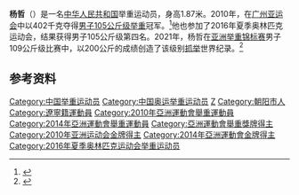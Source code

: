 {{For|臺灣歌手|楊哲 (歌手)}}
{{Infobox sportsperson
| image= Weightlifting at the 2016 Summer Olympics - Men's +105 kg -14.jpg
| birth_date= {{bda|1991|7|14}}
| birth_place = {{CHN}}[[遼寧省|遼寧省]][[朝陽市|朝陽市]]
| height={{height|m=1.87}}
| weight={{Unit weight|kg|105}}
| country= {{CHN}}
| sport =[[举重|举重]]
| event=105 公斤级
| medaltemplates =
{{MedalSport | 男子[[举重|举重]]}}
{{MedalCountry | {{CHN}}}}
{{MedalCompetition|[[世界舉重錦標賽|世界舉重錦標賽]]}}
{{MedalSilver|[[2018年世界舉重錦標賽|2018年 阿什哈巴德]]|109公斤级}}
{{MedalBronze|[[2019年世界舉重錦標賽|2019年 芭達雅]]|109公斤级}}
{{MedalCompetition|[[亞洲運動會|亞洲運動會]]}}
{{MedalGold|[[2010年亚洲运动会|2010年 广州]]|[[2010年亚洲运动会举重比赛_-_男子105公斤级|105公斤级]]}}
{{MedalGold|[[2014年亚洲运动会|2014年 仁川]]|[[2014年亞洲運動會舉重比賽|105公斤级]]}}
}}
'''杨哲'''（{{bd|1991年|7月14日||}}）是一名[[中华人民共和国|中华人民共和国]]举重运动员，身高1.87米。2010年，在[[广州亚运会|广州亚运会]]中以402千克夺得[[2010年亚洲运动会举重比赛_-_男子105公斤级|男子105公斤级举重]]冠军。<ref>{{cite web |url=http://www.gz2010.cn/info/CHN_CHN/ZB/ZBB101A_WL@@@@@@@@@@@@@@@CHN_number=201448.html |language=zh-hans |title=杨哲 - 简历 |publisher=2010年广州亚运会官方网站 |accessdate=2011-12-09 |archive-date=2018-10-03 |archive-url=https://web.archive.org/web/20181003081418/http://www.gz2010.cn/info/CHN_CHN/ZB/ZBB101A_WL@@@@@@@@@@@@@@@CHN_number=201448.html |dead-url=no }}</ref>他也参加了2016年夏季奥林匹克运动会，结果获得男子105公斤级第四名。2021年，杨哲在[[亚洲举重锦标赛|亚洲举重锦标赛]]男子109公斤级比赛中，以200公斤的成绩创造了该级别[[抓舉|抓举]]世界纪录。<ref>{{Cite web|title=杨哲书写新篇章 中国男举首登重量级世界纪录榜|url=https://sports.sina.com.cn/others/weightlift/2021-04-25/doc-ikmyaawc1732349.shtml|access-date=2021-07-29|date=2021-04-25|last=王全立|work=sports.sina.com.cn|archive-date=2021-07-29|archive-url=https://web.archive.org/web/20210729101338/https://sports.sina.com.cn/others/weightlift/2021-04-25/doc-ikmyaawc1732349.shtml|dead-url=no}}</ref>

==参考资料==
<references />
{{2016 China Olympic Weightlifting Team}}
{{DEFAULTSORT:Yang, Zhe}}
[[Category:中国举重运动员|Category:中国举重运动员]]
[[Category:中国奥运举重运动员|Category:中国奥运举重运动员]]
[[Category:杨姓|Z]]
[[Category:朝阳市人|Category:朝阳市人]]
[[Category:遼寧籍運動員|Category:遼寧籍運動員]]
[[Category:2010年亞洲運動會舉重運動員|Category:2010年亞洲運動會舉重運動員]]
[[Category:2014年亞洲運動會舉重運動員|Category:2014年亞洲運動會舉重運動員]]
[[Category:亞洲運動會舉重獎牌得主|Category:亞洲運動會舉重獎牌得主]]
[[Category:2010年亚洲运动会金牌得主|Category:2010年亚洲运动会金牌得主]]
[[Category:2014年亞洲運動會金牌得主|Category:2014年亞洲運動會金牌得主]]
[[Category:2016年夏季奥林匹克运动会举重运动员|Category:2016年夏季奥林匹克运动会举重运动员]]